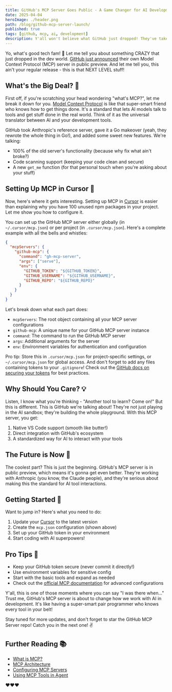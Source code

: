 ```yaml
---
title: GitHub's MCP Server Goes Public - A Game Changer for AI Development
date: 2025-04-04
heroImage: ./header.png
path: /blog/github-mcp-server-launch/
published: true
tags: [github, mcp, ai, development]
description: Y'all won't believe what GitHub just dropped! They've taken the AI game to a whole new level with their own MCP server. If you're wondering what this means for your development workflow and how to get started with it in Cursor, buckle up - we're about to dive into this game-changing release! 
---
```


Yo, what's good tech fam! 🚀 Let me tell you about something CRAZY that just dropped in the dev world. [GitHub just announced](https://github.blog/changelog/2025-04-04-github-mcp-server-public-preview/) their own Model Context Protocol (MCP) server in public preview. And let me tell you, this ain't your regular release - this is that NEXT LEVEL stuff!

## What's the Big Deal? 🤔

First off, if you're scratching your head wondering "what's MCP?", let me break it down for you. [Model Context Protocol](https://docs.cursor.com/context/model-context-protocol) is like that super-smart friend who knows how to get things done. It's a standard that lets AI models talk to tools and get stuff done in the real world. Think of it as the universal translator between AI and your development tools.

GitHub took Anthropic's reference server, gave it a Go makeover (yeah, they rewrote the whole thing in Go!), and added some sweet new features. We're talking:

- 100% of the old server's functionality (because why fix what ain't broke?)
- Code scanning support (keeping your code clean and secure)
- A new `get_me` function (for that personal touch when you're asking about your stuff)

## Setting Up MCP in Cursor 🎯

Now, here's where it gets interesting. Setting up MCP in [Cursor](https://cursor.sh) is easier than explaining why you have 100 unused npm packages in your project. Let me show you how to configure it.

You can set up the GitHub MCP server either globally (in `~/.cursor/mcp.json`) or per project (in `.cursor/mcp.json`). Here's a complete example with all the bells and whistles:

```json
{
  "mcpServers": {
    "github-mcp": {
      "command": "gh-mcp-server",
      "args": ["serve"],
      "env": {
        "GITHUB_TOKEN": "${GITHUB_TOKEN}",
        "GITHUB_USERNAME": "${GITHUB_USERNAME}",
        "GITHUB_REPO": "${GITHUB_REPO}"
      }
    }
  }
}
```

Let's break down what each part does:
- `mcpServers`: The root object containing all your MCP server configurations
- `github-mcp`: A unique name for your GitHub MCP server instance
- `command`: The command to run the GitHub MCP server
- `args`: Additional arguments for the server
- `env`: Environment variables for authentication and configuration

Pro tip: Store this in `.cursor/mcp.json` for project-specific settings, or `~/.cursor/mcp.json` for global access. And don't forget to add any files containing tokens to your `.gitignore`! Check out the [GitHub docs on securing your tokens](https://docs.github.com/en/authentication/keeping-your-account-and-data-secure/managing-your-personal-access-tokens) for best practices.

## Why Should You Care? 💡

Listen, I know what you're thinking - "Another tool to learn? Come on!" But this is different. This is GitHub we're talking about! They're not just playing in the AI sandbox; they're building the whole playground. With this MCP server, you get:

1. Native VS Code support (smooth like butter!)
2. Direct integration with GitHub's ecosystem
3. A standardized way for AI to interact with your tools

## The Future is Now 🔮

The coolest part? This is just the beginning. GitHub's MCP server is in public preview, which means it's gonna get even better. They're working with Anthropic (you know, the Claude people), and they're serious about making this the standard for AI tool interactions.

## Getting Started 🚀

Want to jump in? Here's what you need to do:

1. Update your [Cursor](https://cursor.sh) to the latest version
2. Create the `mcp.json` configuration (shown above)
3. Set up your GitHub token in your environment
4. Start coding with AI superpowers! 

## Pro Tips 💪

- Keep your GitHub token secure (never commit it directly!)
- Use environment variables for sensitive config
- Start with the basic tools and expand as needed
- Check out the [official MCP documentation](https://docs.cursor.com/context/model-context-protocol) for advanced configurations

Y'all, this is one of those moments where you can say "I was there when..." Trust me, GitHub's MCP server is about to change how we work with AI in development. It's like having a super-smart pair programmer who knows every tool in your belt!

Stay tuned for more updates, and don't forget to star the GitHub MCP Server repo! Catch you in the next one! ✌️

## Further Reading 📚
- [What is MCP?](https://docs.cursor.com/context/model-context-protocol#what-is-mcp)
- [MCP Architecture](https://docs.cursor.com/context/model-context-protocol#architecture)
- [Configuring MCP Servers](https://docs.cursor.com/context/model-context-protocol#configuring-mcp-servers)
- [Using MCP Tools in Agent](https://docs.cursor.com/context/model-context-protocol#using-mcp-tools-in-agent)

❤️❤️❤️ 